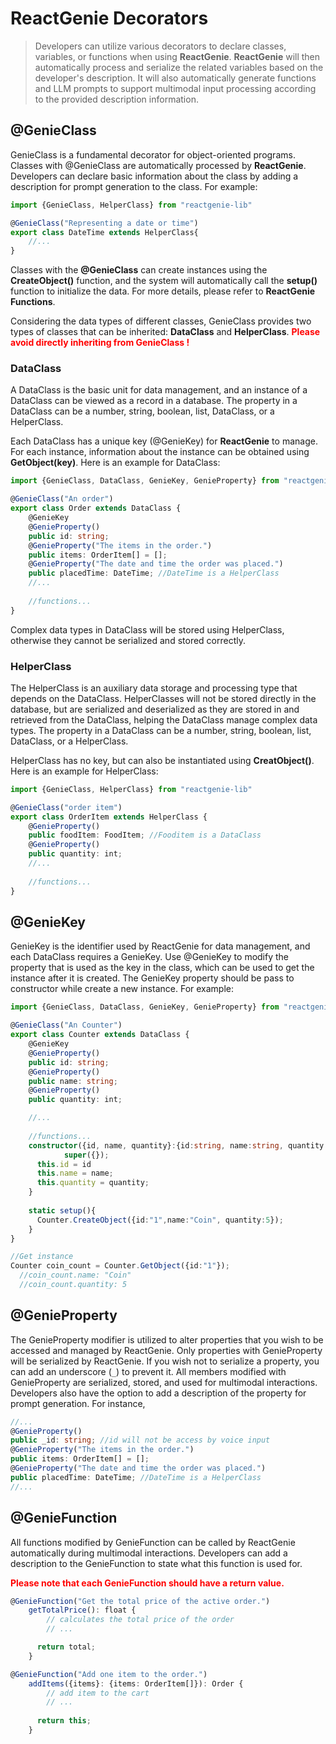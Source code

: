 # ReactGenie Decorators

> Developers can utilize various decorators to declare classes, variables, or functions when using **ReactGenie**. **ReactGenie** will then automatically process and serialize the related variables based on the developer's description. It will also automatically generate functions and LLM prompts to support multimodal input processing according to the provided description information.

## @GenieClass

GenieClass is a fundamental decorator for object-oriented programs. Classes with @GenieClass are automatically processed by **ReactGenie**. Developers can declare basic information about the class by adding a description for prompt generation to the class. For example:

``` typescript filename="DateTime.ts" {3} copy
import {GenieClass, HelperClass} from "reactgenie-lib"

@GenieClass("Representing a date or time")
export class DateTime extends HelperClass{
  	//...
}
```

Classes with the **@GenieClass** can create instances using the **CreateObject()** function, and the system will automatically call the **setup()** function to initialize the data. For more details, please refer to **ReactGenie Functions**.

Considering the data types of different classes, GenieClass provides two types of classes that can be inherited: **DataClass** and **HelperClass**. <font color='red'>**Please avoid directly inheriting from GenieClass !**</font>



### DataClass

A DataClass is the basic unit for data management, and an instance of a DataClass can be viewed as a record in a database. The property in a DataClass can be a number, string, boolean, list, DataClass, or a HelperClass. 

Each DataClass has a unique key (@GenieKey) for **ReactGenie** to manage. For each instance, information about the instance can be obtained using **GetObject(key)**. Here is an example for DataClass:

```typescript filename="Order.ts" {3} copy
import {GenieClass, DataClass, GenieKey, GenieProperty} from "reactgenie-lib"

@GenieClass("An order")
export class Order extends DataClass {
    @GenieKey
    @GenieProperty()
    public id: string;
    @GenieProperty("The items in the order.")
    public items: OrderItem[] = [];
    @GenieProperty("The date and time the order was placed.")
    public placedTime: DateTime; //DateTime is a HelperClass
  	//...
  
  	//functions...
}
```

Complex data types in DataClass will be stored using HelperClass, otherwise they cannot be serialized and stored correctly.



### HelperClass

The HelperClass is an auxiliary data storage and processing type that depends on the DataClass. HelperClasses will not be stored directly in the database, but are serialized and deserialized as they are stored in and retrieved from the DataClass, helping the DataClass manage complex data types. The property in a DataClass can be a number, string, boolean, list, DataClass, or a HelperClass. 

HelperClass has no key, but can also be instantiated using **CreatObject()**. Here is an example for HelperClass:

```typescript filename="OrderItem.ts" {3} copy
import {GenieClass, HelperClass} from "reactgenie-lib"

@GenieClass("order item")
export class OrderItem extends HelperClass {
    @GenieProperty()
    public foodItem: FoodItem; //Fooditem is a DataClass
    @GenieProperty()
    public quantity: int;
    //...
  
  	//functions...
}
```



## @GenieKey

GenieKey is the identifier used by ReactGenie for data management, and each DataClass requires a GenieKey. Use @GenieKey to modify the property that is used as the key in the class, which can be used to get the instance after it is created. The GenieKey property should be pass to constructor while create a new instance.
For example:

```typescript filename="Counter.ts" {3} copy
import {GenieClass, DataClass, GenieKey, GenieProperty} from "reactgenie-lib"

@GenieClass("An Counter")
export class Counter extends DataClass {
    @GenieKey
    @GenieProperty()
    public id: string;
    @GenieProperty()
    public name: string;
    @GenieProperty()
    public quantity: int;

  	//...
  
  	//functions...
  	constructor({id, name, quantity}:{id:string, name:string, quantity:int}){
			super({});
      this.id = id
      this.name = name;
      this.quantity = quantity;
    }
  
  	static setup(){
      Counter.CreateObject({id:"1",name:"Coin", quantity:5});
    }
}
```

```typescript copy
//Get instance
Counter coin_count = Counter.GetObject({id:"1"});
  //coin_count.name: "Coin"
  //coin_count.quantity: 5
```


## @GenieProperty

The GenieProperty modifier is utilized to alter properties that you wish to be accessed and managed by ReactGenie. Only properties with GenieProperty will be serialized by ReactGenie. If you wish not to serialize a property, you can add an underscore (`_`) to prevent it. All members modified with GenieProperty are serialized, stored, and used for multimodal interactions. Developers also have the option to add a description of the property for prompt generation. For instance,

```typescript filename="Order.ts" {3} copy
//...
@GenieProperty()
public _id: string; //id will not be access by voice input
@GenieProperty("The items in the order.")
public items: OrderItem[] = [];
@GenieProperty("The date and time the order was placed.")
public placedTime: DateTime; //DateTime is a HelperClass
//...
```




## @GenieFunction

All functions modified by GenieFunction can be called by ReactGenie automatically during multimodal interactions. Developers can add a description to the GenieFunction to state what this function is used for. 

<font color='red'>**Please note that each GenieFunction should have a return value.**</font>

```typescript filename="Order.ts" {3} copy
@GenieFunction("Get the total price of the active order.")
    getTotalPrice(): float {
        // calculates the total price of the order
      	// ...

      return total;
    }

@GenieFunction("Add one item to the order.")
    addItems({items}: {items: OrderItem[]}): Order {
        // add item to the cart
      	// ...
      
      return this;
    }
```